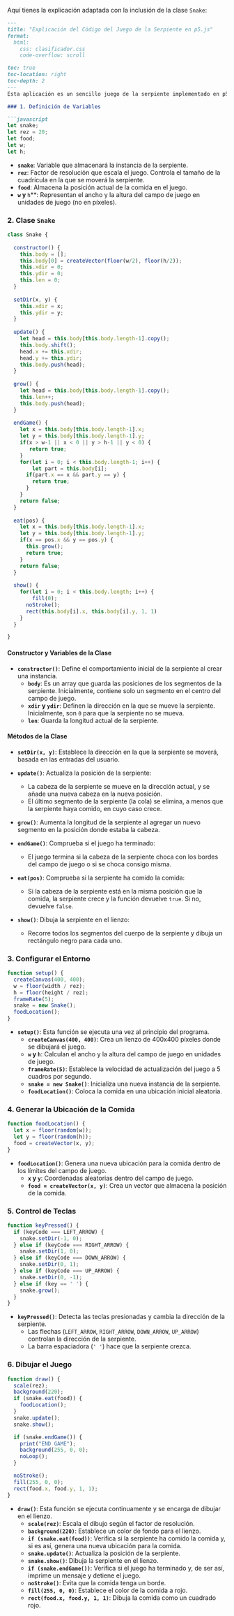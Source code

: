Aquí tienes la explicación adaptada con la inclusión de la clase `Snake`:

```markdown
---
title: "Explicación del Código del Juego de la Serpiente en p5.js"
format:
  html:
    css: clasificador.css
    code-overflow: scroll

toc: true
toc-location: right
toc-depth: 2
---
Esta aplicación es un sencillo juego de la serpiente implementado en p5.js. El objetivo del juego es controlar la serpiente para que coma la comida generada en posiciones aleatorias del campo de juego. A medida que la serpiente come, crece en tamaño, y el juego termina si la serpiente choca consigo misma o con el borde del campo de juego.

### 1. Definición de Variables

```javascript
let snake;
let rez = 20;
let food;
let w;
let h;
```

- **`snake`**: Variable que almacenará la instancia de la serpiente.
- **`rez`**: Factor de resolución que escala el juego. Controla el tamaño de la cuadrícula en la que se moverá la serpiente.
- **`food`**: Almacena la posición actual de la comida en el juego.
- **`w` y **`h`**: Representan el ancho y la altura del campo de juego en unidades de juego (no en píxeles).

### 2. Clase `Snake`

```javascript
class Snake {
  
  constructor() {
  	this.body = [];
    this.body[0] = createVector(floor(w/2), floor(h/2));
    this.xdir = 0;
    this.ydir = 0;
    this.len = 0;
  }
  
  setDir(x, y) {
  	this.xdir = x;
    this.ydir = y;
  }
  
  update() {
  	let head = this.body[this.body.length-1].copy();
    this.body.shift();
    head.x += this.xdir;
    head.y += this.ydir;
    this.body.push(head);
  }
  
  grow() {
  	let head = this.body[this.body.length-1].copy();
    this.len++;
    this.body.push(head);
  }
  
  endGame() {
  	let x = this.body[this.body.length-1].x;
    let y = this.body[this.body.length-1].y;
    if(x > w-1 || x < 0 || y > h-1 || y < 0) {
       return true;
    }
    for(let i = 0; i < this.body.length-1; i++) {
    	let part = this.body[i];
      if(part.x == x && part.y == y) {
      	return true;
      }
    }
    return false;
  }
  
  eat(pos) {
  	let x = this.body[this.body.length-1].x;
    let y = this.body[this.body.length-1].y;
    if(x == pos.x && y == pos.y) {
      this.grow();
      return true;
    }
    return false;
  }
  
  show() {
  	for(let i = 0; i < this.body.length; i++) {
    	fill(0);
      noStroke();
      rect(this.body[i].x, this.body[i].y, 1, 1)
    }
  }

}
```

#### Constructor y Variables de la Clase

- **`constructor()`**: Define el comportamiento inicial de la serpiente al crear una instancia.
  - **`body`**: Es un array que guarda las posiciones de los segmentos de la serpiente. Inicialmente, contiene solo un segmento en el centro del campo de juego.
  - **`xdir` y `ydir`**: Definen la dirección en la que se mueve la serpiente. Inicialmente, son `0` para que la serpiente no se mueva.
  - **`len`**: Guarda la longitud actual de la serpiente.

#### Métodos de la Clase

- **`setDir(x, y)`**: Establece la dirección en la que la serpiente se moverá, basada en las entradas del usuario.

- **`update()`**: Actualiza la posición de la serpiente:
  - La cabeza de la serpiente se mueve en la dirección actual, y se añade una nueva cabeza en la nueva posición.
  - El último segmento de la serpiente (la cola) se elimina, a menos que la serpiente haya comido, en cuyo caso crece.

- **`grow()`**: Aumenta la longitud de la serpiente al agregar un nuevo segmento en la posición donde estaba la cabeza.

- **`endGame()`**: Comprueba si el juego ha terminado:
  - El juego termina si la cabeza de la serpiente choca con los bordes del campo de juego o si se choca consigo misma.

- **`eat(pos)`**: Comprueba si la serpiente ha comido la comida:
  - Si la cabeza de la serpiente está en la misma posición que la comida, la serpiente crece y la función devuelve `true`. Si no, devuelve `false`.

- **`show()`**: Dibuja la serpiente en el lienzo:
  - Recorre todos los segmentos del cuerpo de la serpiente y dibuja un rectángulo negro para cada uno.

### 3. Configurar el Entorno

```javascript
function setup() {
  createCanvas(400, 400);
  w = floor(width / rez);
  h = floor(height / rez);
  frameRate(5);
  snake = new Snake();
  foodLocation();
}
```

- **`setup()`**: Esta función se ejecuta una vez al principio del programa.
  - **`createCanvas(400, 400)`**: Crea un lienzo de 400x400 píxeles donde se dibujará el juego.
  - **`w` y `h`**: Calculan el ancho y la altura del campo de juego en unidades de juego.
  - **`frameRate(5)`**: Establece la velocidad de actualización del juego a 5 cuadros por segundo.
  - **`snake = new Snake()`**: Inicializa una nueva instancia de la serpiente.
  - **`foodLocation()`**: Coloca la comida en una ubicación inicial aleatoria.

### 4. Generar la Ubicación de la Comida

```javascript
function foodLocation() {
  let x = floor(random(w));
  let y = floor(random(h));
  food = createVector(x, y);
}
```

- **`foodLocation()`**: Genera una nueva ubicación para la comida dentro de los límites del campo de juego.
  - **`x` y `y`**: Coordenadas aleatorias dentro del campo de juego.
  - **`food = createVector(x, y)`**: Crea un vector que almacena la posición de la comida.

### 5. Control de Teclas

```javascript
function keyPressed() {
  if (keyCode === LEFT_ARROW) {
    snake.setDir(-1, 0);
  } else if (keyCode === RIGHT_ARROW) {
    snake.setDir(1, 0);
  } else if (keyCode === DOWN_ARROW) {
    snake.setDir(0, 1);
  } else if (keyCode === UP_ARROW) {
    snake.setDir(0, -1);
  } else if (key == ' ') {
    snake.grow();
  }
}
```

- **`keyPressed()`**: Detecta las teclas presionadas y cambia la dirección de la serpiente.
  - Las flechas (`LEFT_ARROW`, `RIGHT_ARROW`, `DOWN_ARROW`, `UP_ARROW`) controlan la dirección de la serpiente.
  - La barra espaciadora (`' '`) hace que la serpiente crezca.

### 6. Dibujar el Juego

```javascript
function draw() {
  scale(rez);
  background(220);
  if (snake.eat(food)) {
    foodLocation();
  }
  snake.update();
  snake.show();

  if (snake.endGame()) {
    print("END GAME");
    background(255, 0, 0);
    noLoop();
  }

  noStroke();
  fill(255, 0, 0);
  rect(food.x, food.y, 1, 1);
}
```

- **`draw()`**: Esta función se ejecuta continuamente y se encarga de dibujar en el lienzo.
  - **`scale(rez)`**: Escala el dibujo según el factor de resolución.
  - **`background(220)`**: Establece un color de fondo para el lienzo.
  - **`if (snake.eat(food))`**: Verifica si la serpiente ha comido la comida y, si es así, genera una nueva ubicación para la comida.
  - **`snake.update()`**: Actualiza la posición de la serpiente.
  - **`snake.show()`**: Dibuja la serpiente en el lienzo.
  - **`if (snake.endGame())`**: Verifica si el juego ha terminado y, de ser así, imprime un mensaje y detiene el juego.
  - **`noStroke()`**: Evita que la comida tenga un borde.
  - **`fill(255, 0, 0)`**: Establece el color de la comida a rojo.
  - **`rect(food.x, food.y, 1, 1)`**: Dibuja la comida como un cuadrado rojo.
